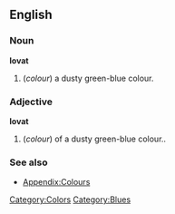 ==English==

===Noun===
'''lovat'''
#(''colour'') a dusty green-blue colour.

===Adjective===
'''lovat'''
#(''colour'') of a dusty green-blue colour..

===See also===
*[[Wiktionary_Appendix:Colours|Appendix:Colours]]

[[Category:Colors]]
[[Category:Blues]]